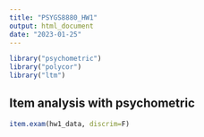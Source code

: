 ```yaml
---
title: "PSYGS8880_HW1"
output: html_document
date: "2023-01-25"
---
```

```r
library("psychometric")
library("polycor")
library("ltm")
```

## Item analysis with psychometric
```r
item.exam(hw1_data, discrim=F)
```


